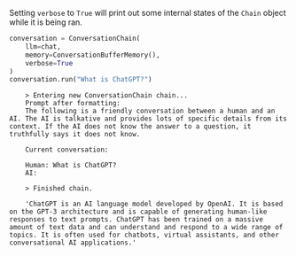 Setting `verbose` to `True` will print out some internal states of the `Chain` object while it is being ran.

```python
conversation = ConversationChain(
    llm=chat,
    memory=ConversationBufferMemory(),
    verbose=True
)
conversation.run("What is ChatGPT?")
```

<CodeOutputBlock lang="python">

```
    > Entering new ConversationChain chain...
    Prompt after formatting:
    The following is a friendly conversation between a human and an AI. The AI is talkative and provides lots of specific details from its context. If the AI does not know the answer to a question, it truthfully says it does not know.

    Current conversation:

    Human: What is ChatGPT?
    AI:

    > Finished chain.

    'ChatGPT is an AI language model developed by OpenAI. It is based on the GPT-3 architecture and is capable of generating human-like responses to text prompts. ChatGPT has been trained on a massive amount of text data and can understand and respond to a wide range of topics. It is often used for chatbots, virtual assistants, and other conversational AI applications.'
```

</CodeOutputBlock>

